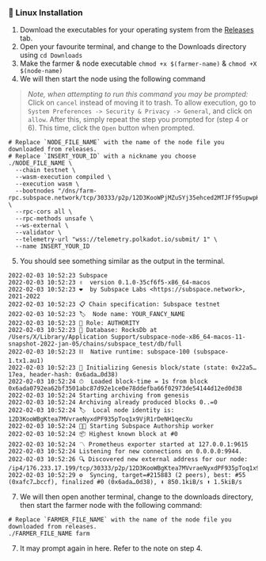 ### 🐧 Linux Installation

1. Download the executables for your operating system from the [Releases](https://github.com/subspace/subspace/releases) tab.
2. Open your favourite terminal, and change to the Downloads directory using `cd Downloads`
3. Make the farmer & node executable  `chmod +x $(farmer-name)` & `chmod +X $(node-name)`
4. We will then start the node using the following command

> *Note, when attempting to run this command you may be prompted:* Click on `cancel` instead of moving it to trash.
To allow execution, go to `System Preferences -> Security & Privacy -> General`, and click on `allow`.
After this, simply repeat the step you prompted for (step 4 or 6). This time, click the `Open` button when prompted.

```
# Replace `NODE_FILE_NAME` with the name of the node file you downloaded from releases.
# Replace `INSERT_YOUR_ID` with a nickname you choose
./NODE_FILE_NAME \
  --chain testnet \
  --wasm-execution compiled \
  --execution wasm \
  --bootnodes "/dns/farm-rpc.subspace.network/tcp/30333/p2p/12D3KooWPjMZuSYj35ehced2MTJFf95upwpHKgKUrFRfHwohzJXr" \
  --rpc-cors all \
  --rpc-methods unsafe \
  --ws-external \
  --validator \
  --telemetry-url "wss://telemetry.polkadot.io/submit/ 1" \
  --name INSERT_YOUR_ID
```
5. You should see something similar as the output in the terminal.
```
2022-02-03 10:52:23 Subspace
2022-02-03 10:52:23 ✌️  version 0.1.0-35cf6f5-x86_64-macos
2022-02-03 10:52:23 ❤️  by Subspace Labs <https://subspace.network>, 2021-2022
2022-02-03 10:52:23 📋 Chain specification: Subspace testnet
2022-02-03 10:52:23 🏷  Node name: YOUR_FANCY_NAME
2022-02-03 10:52:23 👤 Role: AUTHORITY
2022-02-03 10:52:23 💾 Database: RocksDb at /Users/X/Library/Application Support/subspace-node-x86_64-macos-11-snapshot-2022-jan-05/chains/subspace_test/db/full
2022-02-03 10:52:23 ⛓  Native runtime: subspace-100 (subspace-1.tx1.au1)
2022-02-03 10:52:23 🔨 Initializing Genesis block/state (state: 0x22a5…17ea, header-hash: 0x6ada…0d38)
2022-02-03 10:52:24 ⏱  Loaded block-time = 1s from block 0x6ada0792ea62bf3501abc87d92e1ce0e78ddefba66f02973de54144d12ed0d38
2022-02-03 10:52:24 Starting archiving from genesis
2022-02-03 10:52:24 Archiving already produced blocks 0..=0
2022-02-03 10:52:24 🏷  Local node identity is: 12D3KooWBgKtea7MVvraeNyxdPF935pToq1x9VjR1rDeNH1qecXu
2022-02-03 10:52:24 🧑‍🌾 Starting Subspace Authorship worker
2022-02-03 10:52:24 📦 Highest known block at #0
2022-02-03 10:52:24 〽️ Prometheus exporter started at 127.0.0.1:9615
2022-02-03 10:52:24 Listening for new connections on 0.0.0.0:9944.
2022-02-03 10:52:26 🔍 Discovered new external address for our node: /ip4/176.233.17.199/tcp/30333/p2p/12D3KooWBgKtea7MVvraeNyxdPF935pToq1x9VjR1rDeNH1qecXu
2022-02-03 10:52:29 ⚙️  Syncing, target=#215883 (2 peers), best: #55 (0xafc7…bccf), finalized #0 (0x6ada…0d38), ⬇ 850.1kiB/s ⬆ 1.5kiB/s
```
7. We will then open another terminal, change to the downloads directory, then start the farmer node with the following command:
```
# Replace `FARMER_FILE_NAME` with the name of the node file you downloaded from releases.
./FARMER_FILE_NAME farm
```
7. It may prompt again in here. Refer to the note on step 4.